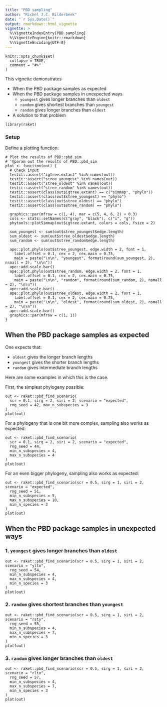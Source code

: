 ```yaml
---
title: "PBD sampling"
author: "Richel J.C. Bilderbeek"
date: "`r Sys.Date()`"
output: rmarkdown::html_vignette
vignette: >
  %\VignetteIndexEntry{PBD sampling}
  %\VignetteEngine{knitr::rmarkdown}
  %\VignetteEncoding{UTF-8}
---
```


```setup
knitr::opts_chunk$set(
  collapse = TRUE,
  comment = "#>"
)
```

This vignette demonstrates

 * When the PBD package samples as expected
 * When the PBD package samples in unexpected ways
    * `youngest` gives longer branches than `oldest`
    * `random` gives shortest branches than `youngest`
    * `random` gives longer branches than `oldest`
 * A solution to that problem
 
```load_library
library(raket)
```
 

### Setup

Define a plotting function:

```define_plot
# Plot the results of PBD::pbd_sim
# '@param out the results of PBD::pbd_sim
plot <- function(out) {
  # Check input
  testit::assert("igtree.extant" %in% names(out))
  testit::assert("stree_youngest" %in% names(out))
  testit::assert("stree_oldest" %in% names(out))
  testit::assert("stree_random" %in% names(out))
  testit::assert(class(out$igtree.extant) == c("simmap", "phylo"))
  testit::assert(class(out$stree_youngest) == "phylo")
  testit::assert(class(out$stree_oldest) == "phylo")
  testit::assert(class(out$stree_random) == "phylo")

  graphics::par(mfrow = c(1, 4), mar = c(5, 4, 6, 2) + 0.3)
  cols <- stats::setNames(c("gray", "black"), c("i", "g"))
  phytools::plotSimmap(out$igtree.extant, colors = cols, fsize = 2)

  sum_youngest <- sum(out$stree_youngest$edge.length)
  sum_oldest <- sum(out$stree_oldest$edge.length)
  sum_random <- sum(out$stree_random$edge.length)

  ape::plot.phylo(out$stree_youngest, edge.width = 2, font = 1,
    label.offset = 0.1, cex = 2, cex.main = 0.75,
    main = paste("\n\n", "youngest", format(round(sum_youngest, 2), nsmall = 2), "\n\n"))
  ape::add.scale.bar()
  ape::plot.phylo(out$stree_random, edge.width = 2, font = 1,
    label.offset = 0.1, cex = 2, cex.main = 0.75, 
    main = paste("\n\n", "random", format(round(sum_random, 2), nsmall = 2), "\n\n"))
  ape::add.scale.bar()
  ape::plot.phylo(out$stree_oldest, edge.width = 2, font = 1,
    label.offset = 0.1, cex = 2, cex.main = 0.75,
    main = paste("\n\n", "oldest", format(round(sum_oldest, 2), nsmall = 2), "\n\n"))
  ape::add.scale.bar()
  graphics::par(mfrow = c(1, 1))
}
```

## When the PBD package samples as expected

One expects that:

 * `oldest` gives the longer branch lengths
 * `youngest` gives the shorter branch lengths
 * `random` gives intermediate branch lengths

Here are some examples in which this is the case.

First, the simplest phylogeny possible:

```find_expected_simplest
out <- raket::pbd_find_scenario(
  scr = 0.1, sirg = 2, siri = 2, scenario = "expected", 
  rng_seed = 42, max_n_subspecies = 3
)
plot(out)
```

For a phylogeny that is one bit more complex, sampling also works as expected:

```find_expected_simpler
out <- raket::pbd_find_scenario(
  scr = 0.1, sirg = 2, siri = 2, scenario = "expected", 
  rng_seed = 44, 
  min_n_subspecies = 4,
  max_n_subspecies = 4
)
plot(out)
```

For an even bigger phylogeny, sampling also works as expected:

```find_expected_simple
out <- raket::pbd_find_scenario(scr = 0.5, sirg = 1, siri = 2, scenario = "expected",
  rng_seed = 51, 
  min_n_subspecies = 5, 
  max_n_subspecies = 10,
  min_n_species = 3
)
plot(out)
```


## When the PBD package samples in unexpected ways

### 1. `youngest` gives longer branches than `oldest`

```{fig.width=7, fig.height=5}
out <- raket::pbd_find_scenario(scr = 0.5, sirg = 1, siri = 2, scenario = "ylto",
  rng_seed = 54, 
  min_n_subspecies = 4, 
  max_n_subspecies = 4,
  min_n_species = 3
)
plot(out)
```

### 2. `random` gives shortest branches than `youngest`

```{fig.width=7, fig.height=5}
out <- raket::pbd_find_scenario(scr = 0.5, sirg = 1, siri = 2, scenario = "rsty",
  rng_seed = 55, 
  min_n_subspecies = 4, 
  max_n_subspecies = 7,
  min_n_species = 3
)
plot(out)
```

### 3. `random` gives longer branches than `oldest`

```{fig.width=7, fig.height=5}
out <- raket::pbd_find_scenario(scr = 0.5, sirg = 1, siri = 2, scenario = "rlto",
  rng_seed = 57, 
  min_n_subspecies = 4, 
  max_n_subspecies = 7,
  min_n_species = 3
)
plot(out)
```
